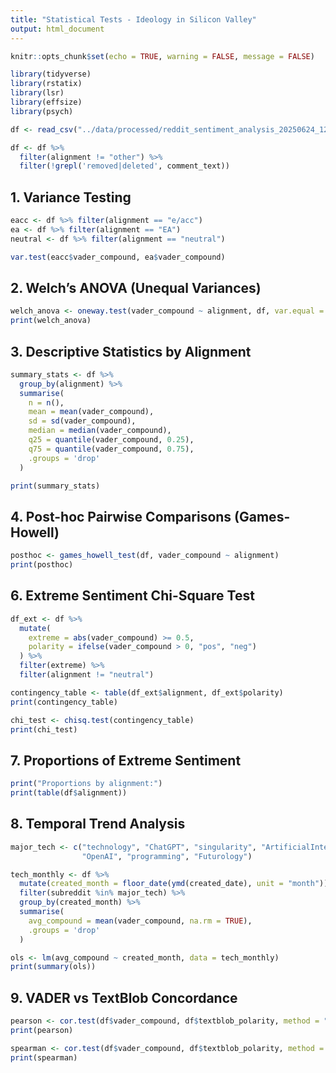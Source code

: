 ```yaml
---
title: "Statistical Tests - Ideology in Silicon Valley"
output: html_document
---
```


```r
knitr::opts_chunk$set(echo = TRUE, warning = FALSE, message = FALSE)
```

```r
library(tidyverse)
library(rstatix)
library(lsr)
library(effsize)
library(psych)
```

```r
df <- read_csv("../data/processed/reddit_sentiment_analysis_20250624_122803.csv")

df <- df %>%
  filter(alignment != "other") %>%
  filter(!grepl('removed|deleted', comment_text))
```

## 1. Variance Testing

```r
eacc <- df %>% filter(alignment == "e/acc")
ea <- df %>% filter(alignment == "EA")
neutral <- df %>% filter(alignment == "neutral")

var.test(eacc$vader_compound, ea$vader_compound)
```

## 2. Welch's ANOVA (Unequal Variances)

```r
welch_anova <- oneway.test(vader_compound ~ alignment, df, var.equal = FALSE)
print(welch_anova)
```

## 3. Descriptive Statistics by Alignment

```r
summary_stats <- df %>%
  group_by(alignment) %>%
  summarise(
    n = n(),
    mean = mean(vader_compound),
    sd = sd(vader_compound),
    median = median(vader_compound),
    q25 = quantile(vader_compound, 0.25),
    q75 = quantile(vader_compound, 0.75),
    .groups = 'drop'
  )

print(summary_stats)
```

## 4. Post-hoc Pairwise Comparisons (Games-Howell)

```r
posthoc <- games_howell_test(df, vader_compound ~ alignment)
print(posthoc)
```

## 6. Extreme Sentiment Chi-Square Test

```r
df_ext <- df %>%
  mutate(
    extreme = abs(vader_compound) >= 0.5,
    polarity = ifelse(vader_compound > 0, "pos", "neg")
  ) %>%
  filter(extreme) %>%
  filter(alignment != "neutral")

contingency_table <- table(df_ext$alignment, df_ext$polarity)
print(contingency_table)

chi_test <- chisq.test(contingency_table)
print(chi_test)
```

## 7. Proportions of Extreme Sentiment

```r
print("Proportions by alignment:")
print(table(df$alignment))
```

## 8. Temporal Trend Analysis

```r
major_tech <- c("technology", "ChatGPT", "singularity", "ArtificialInteligence",
                "OpenAI", "programming", "Futurology")

tech_monthly <- df %>%
  mutate(created_month = floor_date(ymd(created_date), unit = "month")) %>%
  filter(subreddit %in% major_tech) %>%
  group_by(created_month) %>%
  summarise(
    avg_compound = mean(vader_compound, na.rm = TRUE),
    .groups = 'drop'
  )

ols <- lm(avg_compound ~ created_month, data = tech_monthly)
print(summary(ols))
```

## 9. VADER vs TextBlob Concordance

```r
pearson <- cor.test(df$vader_compound, df$textblob_polarity, method = "pearson")
print(pearson)

spearman <- cor.test(df$vader_compound, df$textblob_polarity, method = "spearman")
print(spearman)
```
